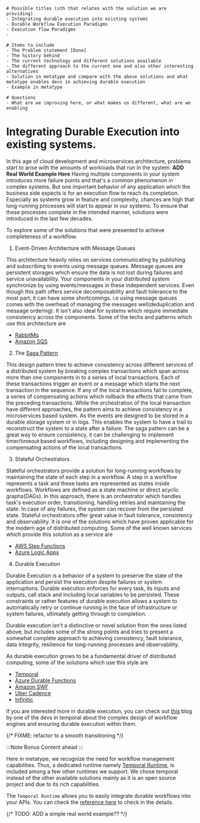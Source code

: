```

# Possible titles (sth that relates with the solution we are providing)
- Integrating durable execution into existing systems
- Durable Workflow Execution Paradigms
- Execution flow Paradigms
-

# Items to include
- The Problem statement [Done]
- The history behind
- The current technology and different solutions available
- The different approach to the current one and also other interesting alternatives
- Solution in metatype and compare with the above solutions and what metatype enables devs in achieving durable execution
- Example in metatype

# Questions
- What are we improving here, or what makes us different, what are we enabling

```

# Integrating Durable Execution into existing systems.

In this age of cloud development and microservices architecture, problems start to arise with the amounts of workloads that run in the system. **ADD Real World Example Here** Having multiple components in your system introduces more failure points and that's a common phenomenon in complex systems. But one important behavior of any application which the business side expects is for an execution flow to reach its completion. Especially as systems grow in feature and complexity, chances are high that long-running processes will start to appear in our systems. To ensure that these processes complete in the intended manner, solutions were introduced in the last few decades.

To explore some of the solutions that were presented to achieve completeness of a workflow.

1. Event-Driven Architecture with Message Queues

This architecture heavily relies on services communicating by publishing and subscribing to events using message queues. Message queues are persistent storages which ensure the data is not lost during failures and service unavailability. Your components in your distributed system synchronize by using events/messages in these independent services. Even though this path offers service decomposability and fault tolerance to the most part, it can have some shortcomings. i.e using message queues comes with the overhead of managing the messages well(deduplication and message ordering). It isn't also ideal for systems which require immediate consistency across the components. Some of the techs and patterns which use this architecture are

- [RabbitMq](https://www.rabbitmq.com/)
- [Amazon SQS](https://aws.amazon.com/sqs/)

2. The [Saga Pattern](https://microservices.io/patterns/data/saga.html)

This design pattern tries to achieve consistency across different services of a distributed system by breaking complex transactions which span across more than one components in to a series of local transactions. Each of these transactions trigger an event or a message which starts the next transaction in the sequence. If any of the local transactions fail to complete, a series of compensating actions which rollback the effects that came from the preceding transactions. While the orchestration of the local transaction have different approaches, the pattern aims to achieve consistency in a microservices based system. As the events are designed to be stored in a durable storage system or in logs. This enables the system to have a trail to reconstruct the system to a state after a failure. The saga pattern can be a great way to ensure consistency, it can be challenging to implement timer/timeout based workflows, including designing and implementing the compensating actions of the local transactions.

3. Stateful Orchestrators

Stateful orchestrators provide a solution for long-running workflows by maintaining the state of each step in a workflow. A step in a workflow represents a task and these tasks are represented as states inside workflows. Workflows are defined as a state machine or direct acyclic graphs(DAGs). In this approach, there is an orchestrator which handles task's execution order, transitioning, handling retries and maintaining the state. In case of any failures, the system can recover from the persisted state. Stateful orchestrators offer great value in fault tolerance, consistency and observability. It is one of the solutions which have proven applicable for the modern age of distributed computing. Some of the well known services which provide this solution as a service are

- [AWS Step Functions](https://aws.amazon.com/step-functions/)
- [Azure Logic Apps](https://azure.microsoft.com/en-us/products/logic-apps)

4. Durable Execution

Durable Execution is a behavior of a system to preserve the state of the application and persist the execution despite failures or system interruptions. Durable execution enforces for every task, its inputs and outputs, call stack and including local variables to be persisted. These constraints or rather features of durable execution allows a system to automatically retry or continue running in the face of infrastructure or system failures, ultimately getting through to completion.

Durable execution isn't a distinctive or novel solution from the ones listed above, but includes some of the strong points and tries to present a somewhat complete approach to achieving consistency, fault tolerance, data integrity, resilience for long-running processes and observability.

As durable execution grows to be a fundamental driver of distributed computing, some of the solutions which use this style are

- [Temporal](https://temporal.io/)
- [Azure Durable Functions](https://learn.microsoft.com/en-us/azure/azure-functions/durable/)
- [Amazon SWF](https://docs.aws.amazon.com/swf/)
- [Uber Cadence](https://cadenceworkflow.io/)
- [Infinitic](https://www.infinitic.io/)

If you are interested more in durable execution, you can check out [this](https://temporal.io/blog/workflow-engine-principles) blog by one of the devs in temporal about the complex design of workflow engines and ensuring durable execution within them.

{/* FIXME: refactor to a smooth transitioning */}

:::Note
Bonus Content ahead
:::

Here in metatype, we recognize the need for workflow management capabilities. Thus, a dedicated runtime namely [Temporal Runtime](/docs/reference/runtimes/temporal), is included among a few other runtimes we support. We chose temporal instead of the other available solutions mainly as it is an open source project and due to its rich capabilities.

The `Temporal Runtime` allows you to easily integrate durable workflows into your APIs. You can check the [reference here](/docs/reference/runtimes/temporal) to check in the details.

{/* TODO: ADD a simple real world example?? */}
